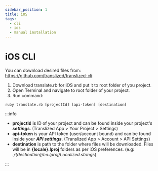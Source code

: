 ```yaml
---
sidebar_position: 1
title: iOS
tags:
  - cli
  - ios
  - manual installation
---
```


# iOS CLI

You can download desired files from: <https://github.com/translized/translized-cli>

1. Download translate.rb for iOS and put it to root folder of you project.
2. Open Terminal and navigate to root folder of your project.
3. Run command:

```shell
ruby translate.rb [projectId] [api-token] [destination]
```

:::info

- **projectId** is ID of your project and can be found inside your project's **_settings_**. (Translized App > Your Project > Settings)
- **api-token** is your API token (user/account bound) and can be found inside your **_API settings_**. (Translized App > Account > API Settings)
- **destination** is path to the folder where files will be downloaded. Files will be in **{locale}.lproj** folders as per iOS preferences. (e.g: _./{destination}/en.lproj/Localized.strings_)

:::
